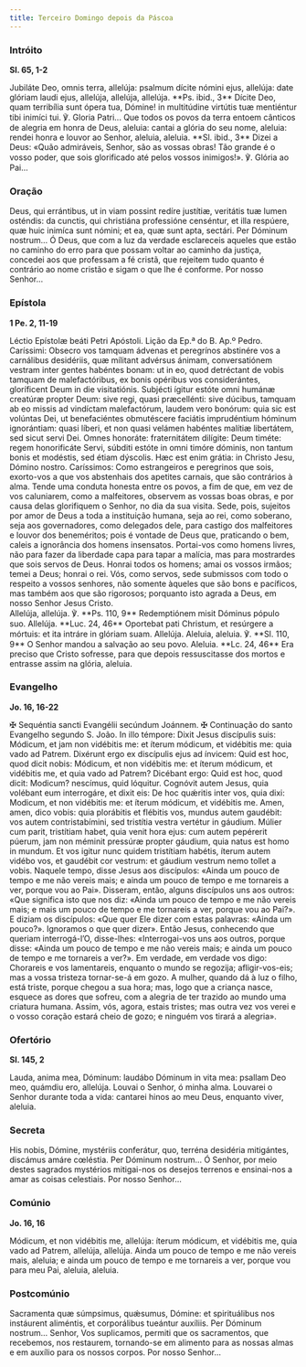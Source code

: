 ```yaml
---
title: Terceiro Domingo depois da Páscoa
---
```


### Intróito

**Sl. 65, 1-2**

<div class="side-by-side not-content">
  <span>
    Jubiláte Deo, omnis terra, allelúja: psalmum dícite nómini ejus, allelúja: date glóriam laudi
    ejus, allelúja, allelúja, allelúja. **Ps. ibid., 3** Dícite Deo, quam terribília sunt ópera tua,
    Dómine! in multitúdine virtútis tuæ mentiéntur tibi inimíci tui. ℣. Gloria Patri...
  </span>
  <span>
    Que todos os povos da terra entoem cânticos de alegria em honra de Deus, aleluia: cantai a
    glória do seu nome, aleluia: rendei honra e louvor ao Senhor, aleluia, aleluia. **Sl. ibid., 3**
    Dizei a Deus: «Quão admiráveis, Senhor, são as vossas obras! Tão grande é o vosso poder, que
    sois glorificado até pelos vossos inimigos!». ℣. Glória ao Pai...
  </span>
</div>

### Oração

<div class="side-by-side not-content">
  <span>
    Deus, qui errántibus, ut in viam possint redíre justítiæ, veritátis tuæ lumen osténdis: da
    cunctis, qui christiána professióne censéntur, et illa respúere, quæ huic inimíca sunt nómini;
    et ea, quæ sunt apta, sectári. Per Dóminum nostrum...
  </span>
  <span>
    Ó Deus, que com a luz da verdade esclareceis aqueles que estão no caminho do erro para que
    possam voltar ao caminho da justiça, concedei aos que professam a fé cristã, que rejeitem tudo
    quanto é contrário ao nome cristão e sigam o que lhe é conforme. Por nosso Senhor...
  </span>
</div>

### Epístola

**1 Pe. 2, 11-19**

<div class="side-by-side not-content">
  <span>Léctio Epístolæ beáti Petri Apóstoli.</span>
  <span>Lição da Ep.ª do B. Ap.º Pedro.</span>
  <span>
    Caríssimi: Obsecro vos tamquam ádvenas et peregrínos abstinére vos a carnálibus desidériis, quæ
    mílitant advérsus ánimam, conversatiónem vestram inter gentes habéntes bonam: ut in eo, quod
    detréctant de vobis tamquam de malefactóribus, ex bonis opéribus vos considerántes, gloríficent
    Deum in die visitatiónis. Subjécti ígitur estóte omni humánæ creatúræ propter Deum: sive regi,
    quasi præcellénti: sive dúcibus, tamquam ab eo missis ad vindíctam malefactórum, laudem vero
    bonórum: quia sic est volúntas Dei, ut benefaciéntes obmutéscere faciátis imprudéntium hóminum
    ignorántiam: quasi líberi, et non quasi velámen habéntes malítiæ libertátem, sed sicut servi
    Dei. Omnes honoráte: fraternitátem dilígite: Deum timéte: regem honorificáte Servi, súbditi
    estóte in omni timóre dóminis, non tantum bonis et modéstis, sed étiam dýscolis. Hæc est enim
    grátia: in Christo Jesu, Dómino nostro.
  </span>
  <span>
    Caríssimos: Como estrangeiros e peregrinos que sois, exorto-vos a que vos abstenhais dos
    apetites carnais, que são contrários à alma. Tende uma conduta honesta entre os povos, a fim de
    que, em vez de vos caluniarem, como a malfeitores, observem as vossas boas obras, e por causa
    delas glorifiquem o Senhor, no dia da sua visita. Sede, pois, sujeitos por amor de Deus a toda a
    instituição humana, seja ao rei, como soberano, seja aos governadores, como delegados dele, para
    castigo dos malfeitores e louvor dos beneméritos; pois é vontade de Deus que, praticando o bem,
    caleis a ignorância dos homens insensatos. Portai-vos como homens livres, não para fazer da
    liberdade capa para tapar a malícia, mas para mostrardes que sois servos de Deus. Honrai todos
    os homens; amai os vossos irmãos; temei a Deus; honrai o rei. Vós, como servos, sede submissos
    com todo o respeito a vossos senhores, não somente àqueles que são bons e pacíficos, mas também
    aos que são rigorosos; porquanto isto agrada a Deus, em nosso Senhor Jesus Cristo.
  </span>
</div>

<div class="side-by-side not-content">
  <span>
    Allelúja, allelúja. ℣. **Ps. 110, 9** Redemptiónem misit Dóminus pópulo suo. Allelúja. **Luc.
    24, 46** Oportebat pati Christum, et resúrgere a mórtuis: et ita intráre in glóriam suam.
    Allelúja.
  </span>
  <span>
    Aleluia, aleluia. ℣. **Sl. 110, 9** O Senhor mandou a salvação ao seu povo. Aleluia. **Lc. 24,
    46** Era preciso que Cristo sofresse, para que depois ressuscitasse dos mortos e entrasse assim
    na glória, aleluia.
  </span>
</div>

### Evangelho

**Jo. 16, 16-22**

<div class="side-by-side not-content">
  <span>
    <span class="text-red-500">✠</span> Sequéntia sancti Evangélii secúndum Joánnem.
  </span>
  <span>
    <span class="text-red-500">✠</span> Continuação do santo Evangelho segundo S. João.
  </span>
  <span>
    In illo témpore: Dixit Jesus discípulis suis: Módicum, et jam non vidébitis me: et íterum
    módicum, et vidébitis me: quia vado ad Patrem. Dixérunt ergo ex discípulis ejus ad ínvicem: Quid
    est hoc, quod dicit nobis: Módicum, et non vidébitis me: et íterum módicum, et vidébitis me, et
    quia vado ad Patrem? Dicébant ergo: Quid est hoc, quod dicit: Modicum? nescímus, quid lóquitur.
    Cognóvit autem Jesus, quia volébant eum interrogáre, et dixit eis: De hoc quǽritis inter vos,
    quia dixi: Modicum, et non vidébitis me: et íterum módicum, et vidébitis me. Amen, amen, dico
    vobis: quia plorábitis et flébitis vos, mundus autem gaudébit: vos autem contristabímini, sed
    tristítia vestra vertétur in gáudium. Múlier cum parit, tristítiam habet, quia venit hora ejus:
    cum autem pepérerit púerum, jam non méminit pressúræ propter gáudium, quia natus est homo in
    mundum. Et vos igitur nunc quidem tristítiam habétis, íterum autem vidébo vos, et gaudébit cor
    vestrum: et gáudium vestrum nemo tollet a vobis.
  </span>
  <span>
    Naquele tempo, disse Jesus aos discípulos: «Ainda um pouco de tempo e me não vereis mais; e
    ainda um pouco de tempo e me tornareis a ver, porque vou ao Pai». Disseram, então, alguns
    discípulos uns aos outros: «Que significa isto que nos diz: «Ainda um pouco de tempo e me não
    vereis mais; e mais um pouco de tempo e me tornareis a ver, porque vou ao Pai?». E diziam os
    discípulos: «Que quer Ele dizer com estas palavras: «Ainda um pouco?». Ignoramos o que quer
    dizer». Então Jesus, conhecendo que queriam interrogá-l’O, disse-lhes: «Interrogai-vos uns aos
    outros, porque disse: «Ainda um pouco de tempo e me não vereis mais; e ainda um pouco de tempo e
    me tornareis a ver?». Em verdade, em verdade vos digo: Chorareis e vos lamentareis, enquanto o
    mundo se regozija; afligir-vos-eis; mas a vossa tristeza tornar-se-á em gozo. A mulher, quando
    dá à luz o filho, está triste, porque chegou a sua hora; mas, logo que a criança nasce, esquece
    as dores que sofreu, com a alegria de ter trazido ao mundo uma criatura humana. Assim, vós,
    agora, estais tristes; mas outra vez vos verei e o vosso coração estará cheio de gozo; e ninguém
    vos tirará a alegria».
  </span>
</div>

### Ofertório

**Sl. 145, 2**

<div class="side-by-side not-content">
  <span>
    Lauda, anima mea, Dóminum: laudábo Dóminum in vita mea: psallam Deo meo, quámdiu ero, allelúja.
  </span>
  <span>
    Louvai o Senhor, ó minha alma. Louvarei o Senhor durante toda a vida: cantarei hinos ao meu
    Deus, enquanto viver, aleluia.
  </span>
</div>

### Secreta

<div class="side-by-side not-content">
  <span>
    His nobis, Dómine, mystériis conferátur, quo, terréna desidéria mitigántes, discámus amáre
    cœléstia. Per Dóminum nostrum...
  </span>
  <span>
    Ó Senhor, por meio destes sagrados mystérios mitigai-nos os desejos terrenos e ensinai-nos a
    amar as coisas celestiais. Por nosso Senhor...
  </span>
</div>

### Comúnio

**Jo. 16, 16**

<div class="side-by-side not-content">
  <span>
    Módicum, et non vidébitis me, allelúja: íterum módicum, et vidébitis me, quia vado ad Patrem,
    allelúja, allelúja.
  </span>
  <span>
    Ainda um pouco de tempo e me não vereis mais, aleluia; e ainda um pouco de tempo e me tornareis
    a ver, porque vou para meu Pai, aleluia, aleluia.
  </span>
</div>

### Postcomúnio

<div class="side-by-side not-content">
  <span>
    Sacramenta quæ súmpsimus, quǽsumus, Dómine: et spirituálibus nos instáurent aliméntis, et
    corporálibus tueántur auxíliis. Per Dóminum nostrum...
  </span>
  <span>
    Senhor, Vos suplicamos, permiti que os sacramentos, que recebemos, nos restaurem, tornando-se em
    alimento para as nossas almas e em auxílio para os nossos corpos. Por nosso Senhor...
  </span>
</div>
